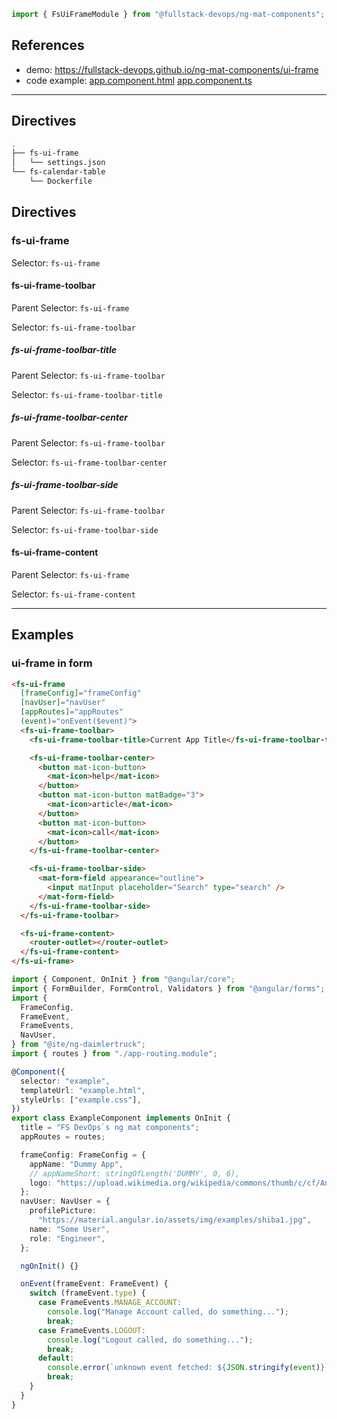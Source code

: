 
```typescript
import { FsUiFrameModule } from "@fullstack-devops/ng-mat-components";
```

## References

- demo: https://fullstack-devops.github.io/ng-mat-components/ui-frame
- code example:
  [app.component.html](https://github.com/fullstack-devops/ng-mat-components/blob/main/projects/lib-workspace/src/app/app.component.html)
  [app.component.ts](https://github.com/fullstack-devops/ng-mat-components/blob/main/projects/lib-workspace/src/app/app.component.ts)

---

## Directives

```bash
.
├── fs-ui-frame
│   └── settings.json
└── fs-calendar-table
    └── Dockerfile
```

## Directives

### fs-ui-frame

Selector: `fs-ui-frame`

#### fs-ui-frame-toolbar

Parent Selector: `fs-ui-frame`

Selector: `fs-ui-frame-toolbar`

##### fs-ui-frame-toolbar-title

Parent Selector: `fs-ui-frame-toolbar`

Selector: `fs-ui-frame-toolbar-title`

##### fs-ui-frame-toolbar-center

Parent Selector: `fs-ui-frame-toolbar`

Selector: `fs-ui-frame-toolbar-center`

##### fs-ui-frame-toolbar-side

Parent Selector: `fs-ui-frame-toolbar`

Selector: `fs-ui-frame-toolbar-side`

#### fs-ui-frame-content

Parent Selector: `fs-ui-frame`

Selector: `fs-ui-frame-content`

---

## Examples

### ui-frame in form

<Tabs groupId="ui-frame-01">
<TabItem value="html" label="HTML">

```html
<fs-ui-frame
  [frameConfig]="frameConfig"
  [navUser]="navUser"
  [appRoutes]="appRoutes"
  (event)="onEvent($event)">
  <fs-ui-frame-toolbar>
    <fs-ui-frame-toolbar-title>Current App Title</fs-ui-frame-toolbar-title>

    <fs-ui-frame-toolbar-center>
      <button mat-icon-button>
        <mat-icon>help</mat-icon>
      </button>
      <button mat-icon-button matBadge="3">
        <mat-icon>article</mat-icon>
      </button>
      <button mat-icon-button>
        <mat-icon>call</mat-icon>
      </button>
    </fs-ui-frame-toolbar-center>

    <fs-ui-frame-toolbar-side>
      <mat-form-field appearance="outline">
        <input matInput placeholder="Search" type="search" />
      </mat-form-field>
    </fs-ui-frame-toolbar-side>
  </fs-ui-frame-toolbar>

  <fs-ui-frame-content>
    <router-outlet></router-outlet>
  </fs-ui-frame-content>
</fs-ui-frame>
```

  </TabItem>

<TabItem value="ts" label="TS">

```typescript
import { Component, OnInit } from "@angular/core";
import { FormBuilder, FormControl, Validators } from "@angular/forms";
import {
  FrameConfig,
  FrameEvent,
  FrameEvents,
  NavUser,
} from "@ite/ng-daimlertruck";
import { routes } from "./app-routing.module";

@Component({
  selector: "example",
  templateUrl: "example.html",
  styleUrls: ["example.css"],
})
export class ExampleComponent implements OnInit {
  title = "FS DevOps`s ng mat components";
  appRoutes = routes;

  frameConfig: FrameConfig = {
    appName: "Dummy App",
    // appNameShort: stringOfLength('DUMMY', 0, 6),
    logo: "https://upload.wikimedia.org/wikipedia/commons/thumb/c/cf/Angular_full_color_logo.svg/1024px-Angular_full_color_logo.svg.png",
  };
  navUser: NavUser = {
    profilePicture:
      "https://material.angular.io/assets/img/examples/shiba1.jpg",
    name: "Some User",
    role: "Engineer",
  };

  ngOnInit() {}

  onEvent(frameEvent: FrameEvent) {
    switch (frameEvent.type) {
      case FrameEvents.MANAGE_ACCOUNT:
        console.log("Manage Account called, do something...");
        break;
      case FrameEvents.LOGOUT:
        console.log("Logout called, do something...");
        break;
      default:
        console.error(`unknown event fetched: ${JSON.stringify(event)}`);
        break;
    }
  }
}
```

</TabItem>
<TabItem value="scss" label="SCSS">

```css

```

</TabItem>
</Tabs>
